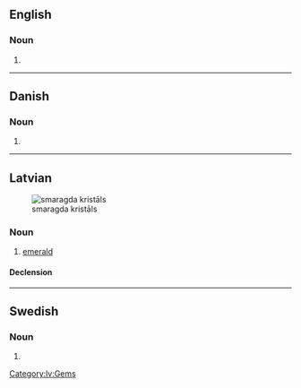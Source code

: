 {{also|Smaragds}}

==English==

===Noun===
{{head|en|noun form}}

# {{plural of|en|smaragd}}

----

==Danish==

===Noun===
{{head|da|noun form|g=c}}

# {{inflection of|da|smaragd||indef|gen|s}}

----

==Latvian==
[[Image:Béryl var. émeraude sur gangue (Muzo Mine Boyaca - Colombie) 2.jpg|thumb|smaragda kristāls]]

===Noun===
{{lv-noun|m|1st}}

# [[emerald]]

====Declension====
{{lv-decl-noun|smaragd|s|1st|extrawidth=-60}}

[[Category:lv:Gems]]

----

==Swedish==

===Noun===
{{head|sv|noun form|g=c}}

# {{inflection of|sv|smaragd||indef|gen|s}}